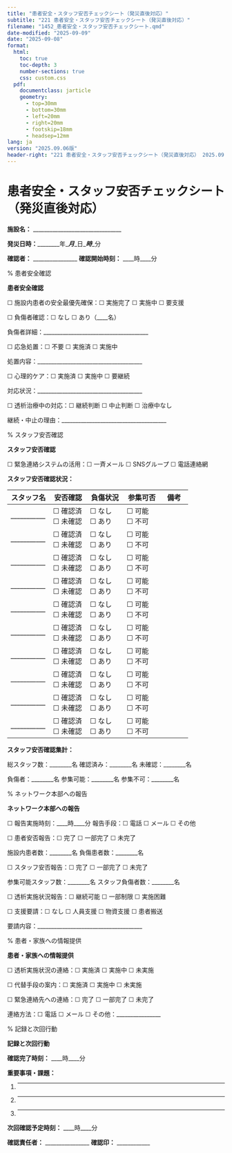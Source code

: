```yaml
---
title: "患者安全・スタッフ安否チェックシート（発災直後対応）"
subtitle: "221 患者安全・スタッフ安否チェックシート（発災直後対応）"
filename: "1452_患者安全・スタッフ安否チェックシート.qmd"
date-modified: "2025-09-09"
date: "2025-09-08"
format: 
  html:
    toc: true
    toc-depth: 3
    number-sections: true
    css: custom.css
  pdf:
    documentclass: jarticle
    geometry: 
      - top=30mm
      - bottom=30mm  
      - left=20mm
      - right=20mm
      - footskip=18mm
      - headsep=12mm
lang: ja
version: "2025.09.06版"
header-right: "221 患者安全・スタッフ安否チェックシート（発災直後対応） 2025.09.06版"
---
```



# 患者安全・スタッフ安否チェックシート（発災直後対応）



**施設名：** ________________________________



**発災日時：**________年____月____日____時____分



**確認者：** ________________      **確認開始時刻：** ____時____分



% 患者安全確認

**患者安全確認**




☐ 施設内患者の安全最優先確保：☐ 実施完了      ☐ 実施中      ☐ 要支援



☐ 負傷者確認：☐ なし      ☐ あり（____名）



負傷者詳細：______________________________________



☐ 応急処置：☐ 不要      ☐ 実施済      ☐ 実施中



処置内容：______________________________________



☐ 心理的ケア：☐ 実施済      ☐ 実施中      ☐ 要継続



対応状況：______________________________________



☐ 透析治療中の対応：☐ 継続判断      ☐ 中止判断      ☐ 治療中なし



継続・中止の理由：______________________________________



% スタッフ安否確認

**スタッフ安否確認**




☐ 緊急連絡システムの活用：☐ 一斉メール      ☐ SNSグループ      ☐ 電話連絡網



**スタッフ安否確認状況：**



| **スタッフ名** | **安否確認** | **負傷状況** | **参集可否** | **備考** |
|---------------|-------------|-------------|-------------|----------|
| ___________   | ☐ 確認済<br>☐ 未確認 | ☐ なし<br>☐ あり | ☐ 可能<br>☐ 不可 |          |
| ___________   | ☐ 確認済<br>☐ 未確認 | ☐ なし<br>☐ あり | ☐ 可能<br>☐ 不可 |          |
| ___________   | ☐ 確認済<br>☐ 未確認 | ☐ なし<br>☐ あり | ☐ 可能<br>☐ 不可 |          |
| ___________   | ☐ 確認済<br>☐ 未確認 | ☐ なし<br>☐ あり | ☐ 可能<br>☐ 不可 |          |
| ___________   | ☐ 確認済<br>☐ 未確認 | ☐ なし<br>☐ あり | ☐ 可能<br>☐ 不可 |          |
| ___________   | ☐ 確認済<br>☐ 未確認 | ☐ なし<br>☐ あり | ☐ 可能<br>☐ 不可 |          |
| ___________   | ☐ 確認済<br>☐ 未確認 | ☐ なし<br>☐ あり | ☐ 可能<br>☐ 不可 |          |
| ___________   | ☐ 確認済<br>☐ 未確認 | ☐ なし<br>☐ あり | ☐ 可能<br>☐ 不可 |          |
| ___________   | ☐ 確認済<br>☐ 未確認 | ☐ なし<br>☐ あり | ☐ 可能<br>☐ 不可 |          |
| ___________   | ☐ 確認済<br>☐ 未確認 | ☐ なし<br>☐ あり | ☐ 可能<br>☐ 不可 |          |



**スタッフ安否確認集計：**



総スタッフ数：________名      確認済み：________名      未確認：________名



負傷者：________名      参集可能：________名      参集不可：________名



% ネットワーク本部への報告

**ネットワーク本部への報告**




☐ 報告実施時刻：____時____分      報告手段：☐ 電話      ☐ メール      ☐ その他



☐ 患者安否報告：☐ 完了      ☐ 一部完了      ☐ 未完了



施設内患者数：________名      負傷患者数：________名



☐ スタッフ安否報告：☐ 完了      ☐ 一部完了      ☐ 未完了



参集可能スタッフ数：________名      スタッフ負傷者数：________名



☐ 透析実施状況報告：☐ 継続可能      ☐ 一部制限      ☐ 実施困難



☐ 支援要請：☐ なし      ☐ 人員支援      ☐ 物資支援      ☐ 患者搬送



要請内容：______________________________________



% 患者・家族への情報提供

**患者・家族への情報提供**




☐ 透析実施状況の連絡：☐ 実施済      ☐ 実施中      ☐ 未実施



☐ 代替手段の案内：☐ 実施済      ☐ 実施中      ☐ 未実施



☐ 緊急連絡先への連絡：☐ 完了      ☐ 一部完了      ☐ 未完了



連絡方法：☐ 電話      ☐ メール      ☐ その他：________________



% 記録と次回行動

**記録と次回行動**




**確認完了時刻：** ____時____分



**重要事項・課題：**



1. ____________________________________________



2. ____________________________________________



3. ____________________________________________



**次回確認予定時刻：** ____時____分



**確認責任者：** ________________      **確認印：** ____________